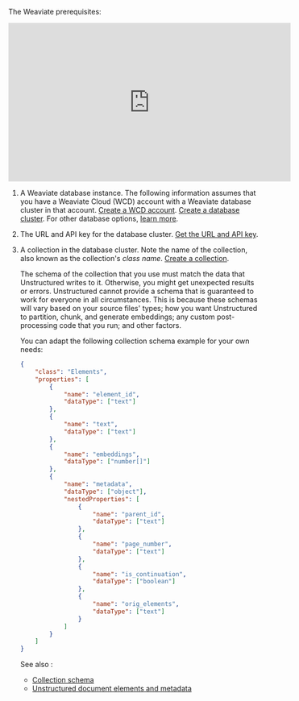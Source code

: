 The Weaviate prerequisites:

<iframe
width="560"
height="315"
src="https://www.youtube.com/embed/Ldb7PZU-pR4"
title="YouTube video player"
frameborder="0"
allow="accelerometer; autoplay; clipboard-write; encrypted-media; gyroscope; picture-in-picture"
allowfullscreen
></iframe>

1. A Weaviate database instance. The following information assumes that you have a Weaviate Cloud (WCD) account with a Weaviate database cluster in that account. 
   [Create a WCD account](https://weaviate.io/developers/wcs/quickstart#create-a-wcd-account). [Create a database cluster](https://weaviate.io/developers/wcs/quickstart#create-a-weaviate-cluster). For other database options, [learn more](https://weaviate.io/developers/weaviate/installation).

2. The URL and API key for the database cluster. [Get the URL and API key](https://weaviate.io/developers/wcs/quickstart#explore-the-details-panel).

3. A collection in the database cluster. Note the name of the collection, also known as the collection's _class name_. [Create a collection](https://weaviate.io/developers/wcs/tools/collections-tool).

   The schema of the collection that you use must match the data that Unstructured writes to it. Otherwise, you might get unexpected results or errors. 
   Unstructured cannot provide a schema that is guaranteed to work for everyone in all circumstances. This is because these schemas will vary based on 
   your source files' types; how you want Unstructured to partition, chunk, and generate embeddings; 
   any custom post-processing code that you run; and other factors.

   You can adapt the following collection schema example for your own needs:

   ```json
   {
       "class": "Elements",
       "properties": [
           {
               "name": "element_id",
               "dataType": ["text"]
           },
           {
               "name": "text",
               "dataType": ["text"]
           },
           {
               "name": "embeddings",
               "dataType": ["number[]"]
           },
           {
               "name": "metadata",
               "dataType": ["object"],
               "nestedProperties": [
                   {
                       "name": "parent_id",
                       "dataType": ["text"]
                   },
                   {
                       "name": "page_number",
                       "dataType": ["text"]
                   },
                   {
                       "name": "is_continuation",
                       "dataType": ["boolean"]
                   },
                   {
                       "name": "orig_elements",
                       "dataType": ["text"]
                   }
               ]
           }
       ]
   }
   ```
   
   See also :

   - [Collection schema](https://weaviate.io/developers/weaviate/config-refs/schema)
   - [Unstructured document elements and metadata](/api-reference/api-services/document-elements)